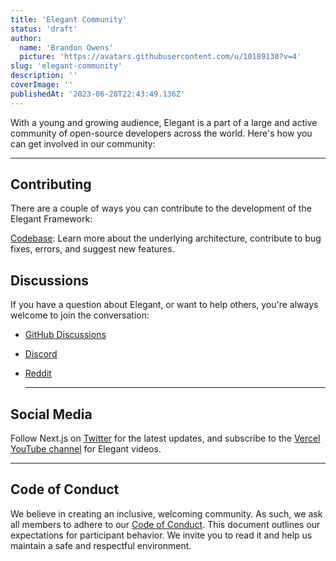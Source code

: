 ```yaml
---
title: 'Elegant Community'
status: 'draft'
author:
  name: 'Brandon Owens'
  picture: 'https://avatars.githubusercontent.com/u/10189130?v=4'
slug: 'elegant-community'
description: ''
coverImage: ''
publishedAt: '2023-06-28T22:43:49.136Z'
---
```


With a young and growing audience, Elegant is a part of a large and active community of open-source developers across the world. <span>Here's how you can get involved in our community:</span>

---

## Contributing

There are a couple of ways you can contribute to the development of the Elegant Framework:

[Codebase](https://github.com/vercel/next.js/tree/canary/contributing/core): Learn more about the underlying architecture, contribute to bug fixes, errors, and suggest new features.



## Discussions

If you have a question about Elegant, or want to help others, you're always welcome to join the conversation:

- [GitHub Discussions](https://github.com/vercel/next.js/discussions)

- [Discord](https://discord.com/invite/bUG2bvbtHy)

- [Reddit](https://www.reddit.com/r/nextjs)

    ---

## Social Media

Follow Next.js on [Twitter](https://twitter.com/nextjs) for the latest updates, and subscribe to the [Vercel YouTube channel](https://www.youtube.com/channel/UCgYPCZmCSd-fVuyyLRGUGbQ) for Elegant videos.

---

## Code of Conduct

We believe in creating an inclusive, welcoming community. As such, we ask all members to adhere to our [Code of Conduct](https://github.com/vercel/next.js/blob/canary/CODE_OF_CONDUCT.md). This document outlines our expectations for participant behavior. We invite you to read it and help us maintain a safe and respectful environment.

